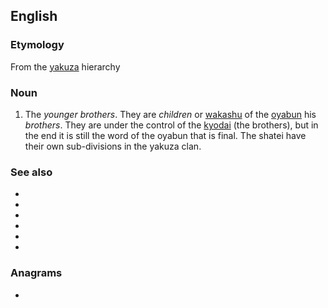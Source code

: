 ==English==
{{rfc|en|Ungrammatical and chatty.}}

===Etymology===
From the {{etyl|ja|en}} [[yakuza]] hierarchy

===Noun===
{{en-noun|shatei}}

# The ''younger brothers''. They are ''children'' or [[wakashu]] of the [[oyabun]] his ''brothers''. They are under the control of the [[kyodai]] (the brothers), but in the end it is still the word of the oyabun that is final. The shatei have their own sub-divisions in the yakuza clan.

===See also===
* {{l|en|yakuza}}
* {{l|en|oyabun}}
* {{l|en|waka gashira}}
* {{l|en|wakashu}}
* {{l|en|shatei gashira}}
* {{l|en|kyodai}}

===Anagrams===
* {{anagrams|en|a=aehist|Hastie|Hestia|saithe}}